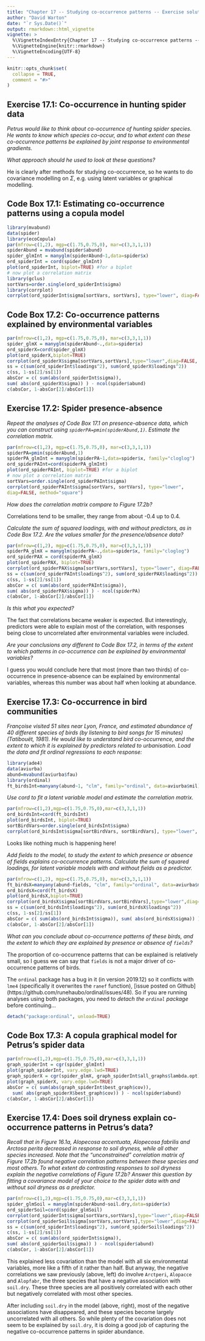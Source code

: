 ```yaml
---
title: "Chapter 17 -- Studying co-occurrence patterns -- Exercise solutions and Code Boxes"
author: "David Warton"
date: "`r Sys.Date()`"
output: rmarkdown::html_vignette
vignette: >
  %\VignetteIndexEntry{Chapter 17 -- Studying co-occurrence patterns -- Exercise solutions and Code Boxes}
  %\VignetteEngine{knitr::rmarkdown}
  %\VignetteEncoding{UTF-8}
---
```


```r
knitr::opts_chunk$set(
  collapse = TRUE,
  comment = "#>"
)
```


## Exercise 17.1: Co-occurrence in hunting spider data
*Petrus would like to think about co-occurrence of hunting spider species. He wants to know which species co-occur, and to what extent can these co-occurrence patterns be explained by joint response to environmental gradients.*

*What approach should he used to look at these questions?*

He is clearly after methods for studying co-occurrence, so he wants to do covariance modelling on $\Sigma$, e.g. using latent variables or graphical modelling.


## Code Box 17.1: Estimating co-occurrence patterns using a copula model
```r
library(mvabund)
data(spider)
library(ecoCopula)
par(mfrow=c(1,2), mgp=c(1.75,0.75,0), mar=c(3,3,1,1))
spiderAbund = mvabund(spider$abund)
spider_glmInt = manyglm(spiderAbund~1,data=spider$x)
ord_spiderInt = cord(spider_glmInt)
plot(ord_spiderInt, biplot=TRUE) #for a biplot
# now plot a correlation matrix
library(gclus)
sortVars=order.single(ord_spiderInt$sigma)
library(corrplot)
corrplot(ord_spiderInt$sigma[sortVars, sortVars], type="lower", diag=FALSE, method="square")
```

## Code Box 17.2: Co-occurrence patterns explained by environmental variables
```r
par(mfrow=c(1,2), mgp=c(1.75,0.75,0), mar=c(3,3,1,1))
spider_glmX = manyglm(spiderAbund~.,data=spider$x)
ord_spiderX=cord(spider_glmX)
plot(ord_spiderX,biplot=TRUE)
corrplot(ord_spiderX$sigma[sortVars,sortVars],type="lower",diag=FALSE, method="square")
ss = c(sum(ord_spiderInt$loadings^2), sum(ord_spiderX$loadings^2))
c(ss, 1-ss[2]/ss[1])
absCor = c( sum(abs(ord_spiderInt$sigma)),
sum( abs(ord_spiderX$sigma)) ) - ncol(spider$abund)
c(absCor, 1-absCor[2]/absCor[1])
```

## Exercise 17.2: Spider presence-absence
*Repeat the analyses of Code Box 17.1 on presence-absence data, which you can construct using `spiderPA=pmin(spiderAbund,1)`. Estimate the correlation matrix.*

```r
par(mfrow=c(1,2), mgp=c(1.75,0.75,0), mar=c(3,3,1,1))
spiderPA=pmin(spiderAbund,1)
spiderPA_glmInt = manyglm(spiderPA~1,data=spider$x, family="cloglog")
ord_spiderPAInt=cord(spiderPA_glmInt)
plot(ord_spiderPAInt, biplot=TRUE) #for a biplot
# now plot a correlation matrix
sortVars=order.single(ord_spiderPAInt$sigma)
corrplot(ord_spiderPAInt$sigma[sortVars, sortVars], type="lower",
diag=FALSE, method="square")
```

*How does the correlation matrix compare to Figure 17.2b?*

Correlations tend to be smaller, they range from about -0.4 up to 0.4.

*Calculate the sum of squared loadings, with and without predictors, as in Code Box 17.2. Are the values smaller for the presence/absence data?*

```r
par(mfrow=c(1,2), mgp=c(1.75,0.75,0), mar=c(3,3,1,1))
spiderPA_glmX = manyglm(spiderPA~.,data=spider$x, family="cloglog")
ord_spiderPAX = cord(spiderPA_glmX)
plot(ord_spiderPAX, biplot=TRUE)
corrplot(ord_spiderPAX$sigma[sortVars,sortVars], type="lower", diag=FALSE, method="square")
ss = c(sum(ord_spiderPAInt$loadings^2), sum(ord_spiderPAX$loadings^2))
c(ss, 1-ss[2]/ss[1])
absCor = c( sum(abs(ord_spiderPAInt$sigma)),
sum( abs(ord_spiderPAX$sigma)) ) - ncol(spiderPA)
c(absCor, 1-absCor[2]/absCor[1])
```
*Is this what you expected?*

The fact that correlations became weaker is expected. But interestingly, predictors were able to explain most of the correlation, with responses being close to uncorrelated after environmental variables were included.


*Are your conclusions any different to Code Box 17.2, in terms of the extent to which patterns in co-occurrence can be explained by environmental variables?*

I guess you would conclude here that most (more than two thirds) of co-occurrence in presence-absence can be explained by environmental variables, whereas this number was about half when looking at abundance.


## Exercise 17.3: Co-occurrence in bird communities
*Françoise visited 51 sites near Lyon, France, and estimated abundance of 40 different species of birds (by listening to bird songs for 15 minutes) (Tatibouët, 1981). He would like to understand bird co-occurrence, and the extent to which it is explained by predictors related to urbanisation. Load the data and fit ordinal regressions to each response:*
```r
library(ade4)
data(aviurba)
abund=mvabund(aviurba$fau)
library(ordinal)
ft_birdsInt=manyany(abund~1, "clm", family="ordinal", data=aviurba$mil)
```

*Use cord to fit a latent variable model and estimate the correlation matrix.*

```r
par(mfrow=c(1,2),mgp=c(1.75,0.75,0),mar=c(3,3,1,1))
ord_birdsInt=cord(ft_birdsInt)
plot(ord_birdsInt, biplot=TRUE)
sortBirdVars=order.single(ord_birdsInt$sigma)
corrplot(ord_birdsInt$sigma[sortBirdVars, sortBirdVars], type="lower", diag=FALSE, method="square")
```

Looks like nothing much is happening here!

*Add fields to the model, to study the extent to which presence or absence of fields explains co-occurrence patterns. Calculate the sum of squared loadings, for latent variable models with and without fields as a predictor.*

```r
par(mfrow=c(1,2), mgp=c(1.75,0.75,0), mar=c(3,3,1,1))
ft_birdsX=manyany(abund~fields, "clm", family="ordinal", data=aviurba$mil)
ord_birdsX=cord(ft_birdsX)
plot(ord_birdsX,biplot=TRUE)
corrplot(ord_birdsX$sigma[sortBirdVars,sortBirdVars],type="lower",diag=FALSE, method="square")
ss = c(sum(ord_birdsInt$loadings^2), sum(ord_birdsX$loadings^2))
c(ss, 1-ss[2]/ss[1])
absCor = c( sum(abs(ord_birdsInt$sigma)), sum( abs(ord_birdsX$sigma)) ) - ncol(abund)
c(absCor, 1-absCor[2]/absCor[1])
```
*What can you conclude about co-occurrence patterns of these birds, and the extent to which they are explained by presence or absence of `fields`?*

The proportion of co-occurrence patterns that can be explained is relatively small, so I guess we can say that `fields` is not a major driver of co-occurrence patterns of birds.


The `ordinal` package has a bug in it (in version 2019.12) so it conflicts with `lme4` (specifically it overwrites the `ranef` function), [issue posted on Github] (https://github.com/runehaubo/ordinal/issues/48). So if you are running analyses using both packages, you need to _detach the `ordinal` package_ before continuing...

```r
detach("package:ordinal", unload=TRUE)
```


## Code Box 17.3: A copula graphical model for Petrus’s spider data
```r
par(mfrow=c(1,2),mgp=c(1.75,0.75,0),mar=c(3,3,1,1))
graph_spiderInt = cgr(spider_glmInt)
plot(graph_spiderInt, vary.edge.lwd=TRUE)
graph_spiderX = cgr(spider_glmX, graph_spiderInt$all_graphs$lambda.opt)
plot(graph_spiderX, vary.edge.lwd=TRUE)
absCor = c( sum(abs(graph_spiderInt$best_graph$cov)),
  sum( abs(graph_spiderX$best_graph$cov)) ) - ncol(spider$abund)
c(absCor, 1-absCor[2]/absCor[1])
```

## Exercise 17.4: Does soil dryness explain co-occurrence patterns in Petrus’s data?
*Recall that in Figure 16.1a, _Alopecosa accentuata_, _Alopecosa fabrilis_ and _Arctosa perita_ decreased in response to soil dryness, while all other species increased. Note that the "unconstrained" correlation matrix of Figure 17.2b found negative correlation patterns between these species and most others. To what extent do contrasting responses to soil dryness explain the negative correlations of Figure 17.2b? Answer this question by fitting a covariance model of your choice to the spider data with and without soil dryness as a predictor.*


```r
par(mfrow=c(1,2),mgp=c(1.75,0.75,0),mar=c(3,3,1,1))
spider_glmSoil = manyglm(spiderAbund~soil.dry,data=spider$x)
ord_spiderSoil=cord(spider_glmSoil)
corrplot(ord_spiderInt$sigma[sortVars,sortVars],type="lower",diag=FALSE, method="square")
corrplot(ord_spiderSoil$sigma[sortVars,sortVars],type="lower",diag=FALSE, method="square")
ss = c(sum(ord_spiderInt$loadings^2), sum(ord_spiderSoil$loadings^2))
c(ss, 1-ss[2]/ss[1])
absCor = c( sum(abs(ord_spiderInt$sigma)),
sum( abs(ord_spiderSoil$sigma)) ) - ncol(spider$abund)
c(absCor, 1-absCor[2]/absCor[1])
```

This explained less covariation than the model with all six environmental variables, more like a fifth of it rather than half. But anyway, the negative correlations we saw previously (above, left) do involve `Arctperi`, `Alopacce` and `Alopfabr`, the three species that have a negative association with `soil.dry`. These three species are all positively correlated with each other but negatively correlated with most other species. 

After including `soil.dry` in the model (above, right), most of the negative associations have disappeared, and these species become largely uncorrelated with all others. So while plenty of the covariation does not seem to be explained by `soil.dry`, it is doing a good job of capturing the negative co-occurrence patterns in spider abundance.

